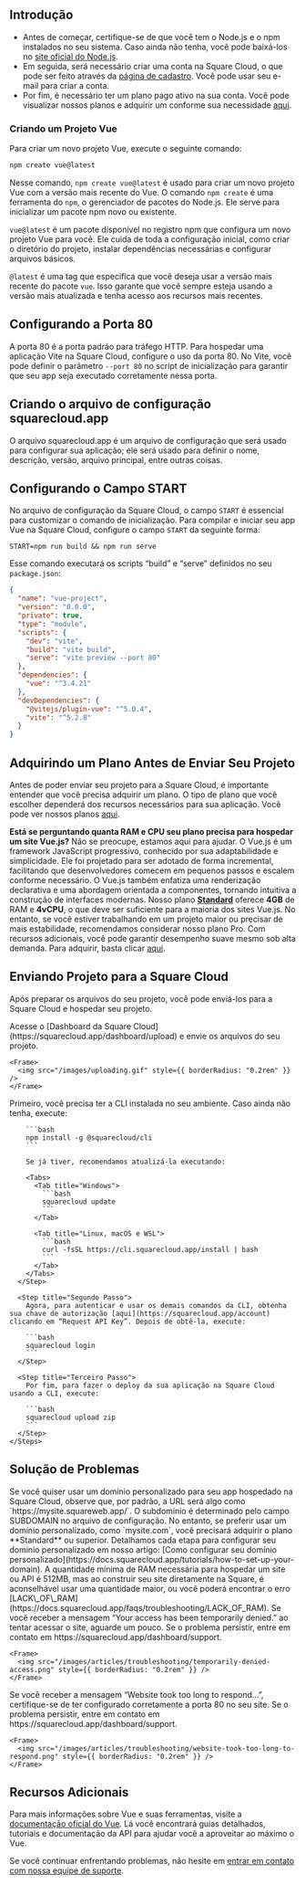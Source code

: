 ## Introdução

- Antes de começar, certifique-se de que você tem o Node.js e o npm instalados no seu sistema. Caso ainda não tenha, você pode baixá-los no [site oficial do Node.js](https://nodejs.org/).
- Em seguida, será necessário criar uma conta na Square Cloud, o que pode ser feito através da [página de cadastro](https://squarecloud.app/signup). Você pode usar seu e-mail para criar a conta.
- Por fim, é necessário ter um plano pago ativo na sua conta. Você pode visualizar nossos planos e adquirir um conforme sua necessidade [aqui](https://squarecloud.app/plans).

### Criando um Projeto Vue

Para criar um novo projeto Vue, execute o seguinte comando:

```bash
npm create vue@latest
```

Nesse comando, `npm create vue@latest` é usado para criar um novo projeto Vue com a versão mais recente do Vue. O comando `npm create` é uma ferramenta do `npm`, o gerenciador de pacotes do Node.js. Ele serve para inicializar um pacote npm novo ou existente.

`vue@latest` é um pacote disponível no registro npm que configura um novo projeto Vue para você. Ele cuida de toda a configuração inicial, como criar o diretório do projeto, instalar dependências necessárias e configurar arquivos básicos.

`@latest` é uma tag que especifica que você deseja usar a versão mais recente do pacote `vue`. Isso garante que você sempre esteja usando a versão mais atualizada e tenha acesso aos recursos mais recentes.

## Configurando a Porta 80

A porta 80 é a porta padrão para tráfego HTTP. Para hospedar uma aplicação Vite na Square Cloud, configure o uso da porta 80. No Vite, você pode definir o parâmetro `--port 80` no script de inicialização para garantir que seu app seja executado corretamente nessa porta.

## Criando o arquivo de configuração squarecloud.app

<Card title="Learn about: how to make the configuration file for Square Cloud." icon="link" href="https://docs.squarecloud.app/getting-started/config-file">
  O arquivo squarecloud.app é um arquivo de configuração que será usado para configurar sua aplicação; ele será usado para definir o nome, descrição, versão, arquivo principal, entre outras coisas.
</Card>

## Configurando o Campo START

No arquivo de configuração da Square Cloud, o campo `START` é essencial para customizar o comando de inicialização. Para compilar e iniciar seu app Vue na Square Cloud, configure o campo `START` da seguinte forma:

```app squarecloud.app
START=npm run build && npm run serve
```

Esse comando executará os scripts “build” e “serve” definidos no seu `package.json`:

```json package.json
{
  "name": "vue-project",
  "version": "0.0.0",
  "private": true,
  "type": "module",
  "scripts": {
    "dev": "vite",
    "build": "vite build",
    "serve": "vite preview --port 80"
  },
  "dependencies": {
    "vue": "^3.4.21"
  },
  "devDependencies": {
    "@vitejs/plugin-vue": "^5.0.4",
    "vite": "^5.2.8"
  }
}
```

## Adquirindo um Plano Antes de Enviar Seu Projeto

Antes de poder enviar seu projeto para a Square Cloud, é importante entender que você precisa adquirir um plano. O tipo de plano que você escolher dependerá dos recursos necessários para sua aplicação. Você pode ver nossos planos [aqui](https://squarecloud.app/plans).

<Note>**Está se perguntando quanta RAM e CPU seu plano precisa para hospedar um site Vue.js?** Não se preocupe, estamos aqui para ajudar. O Vue.js é um framework JavaScript progressivo, conhecido por sua adaptabilidade e simplicidade. Ele foi projetado para ser adotado de forma incremental, facilitando que desenvolvedores comecem em pequenos passos e escalem conforme necessário. O Vue.js também enfatiza uma renderização declarativa e uma abordagem orientada a componentes, tornando intuitiva a construção de interfaces modernas. Nosso plano **[Standard](https://squarecloud.app/pay/standard)** oferece **4GB** de RAM e **4vCPU**, o que deve ser suficiente para a maioria dos sites Vue.js. No entanto, se você estiver trabalhando em um projeto maior ou precisar de mais estabilidade, recomendamos considerar nosso plano Pro. Com recursos adicionais, você pode garantir desempenho suave mesmo sob alta demanda. Para adquirir, basta clicar [aqui](https://squarecloud.app/pay/pro).</Note>

## Enviando Projeto para a Square Cloud

Após preparar os arquivos do seu projeto, você pode enviá-los para a Square Cloud e hospedar seu projeto.

<Tabs>
  <Tab title="Upload via Dashboard">
    Acesse o [Dashboard da Square Cloud](https://squarecloud.app/dashboard/upload) e envie os arquivos do seu projeto.

    <Frame>
      <img src="/images/uploading.gif" style={{ borderRadius: "0.2rem" }} />
    </Frame>
  </Tab>

  <Tab title="Upload via CLI">
    <Steps>
      <Step title="Primeiro Passo">
        Primeiro, você precisa ter a CLI instalada no seu ambiente. Caso ainda não tenha, execute:

        ```bash
        npm install -g @squarecloud/cli
        ```

        Se já tiver, recomendamos atualizá-la executando:

        <Tabs>
          <Tab title="Windows">
            ```bash
            squarecloud update
            ```
          </Tab>

          <Tab title="Linux, macOS e WSL">
            ```bash
            curl -fsSL https://cli.squarecloud.app/install | bash
            ```
          </Tab>
        </Tabs>
      </Step>

      <Step title="Segundo Passo">
        Agora, para autenticar e usar os demais comandos da CLI, obtenha sua chave de autorização [aqui](https://squarecloud.app/account) clicando em “Request API Key”. Depois de obtê-la, execute:

        ```bash
        squarecloud login
        ```
      </Step>

      <Step title="Terceiro Passo">
        Por fim, para fazer o deploy da sua aplicação na Square Cloud usando a CLI, execute:

        ```bash
        squarecloud upload zip
        ```
      </Step>
    </Steps>
  </Tab>
</Tabs>

## Solução de Problemas

<AccordionGroup>
  <Accordion title="Domínio Personalizado" icon="globe" iconType="solid">
    Se você quiser usar um domínio personalizado para seu app hospedado na Square Cloud, observe que, por padrão, a URL será algo como `https://mysite.squareweb.app/`. O subdomínio é determinado pelo campo SUBDOMAIN no arquivo de configuração. No entanto, se preferir usar um domínio personalizado, como `mysite.com`, você precisará adquirir o plano **Standard** ou superior. Detalhamos cada etapa para configurar seu domínio personalizado em nosso artigo: [Como configurar seu domínio personalizado](https://docs.squarecloud.app/tutorials/how-to-set-up-your-domain).
  </Accordion>

  <Accordion title="Requisitos Mínimos de RAM" icon="memory" iconType="solid">
    A quantidade mínima de RAM necessária para hospedar um site ou API é 512MB, mas ao construir seu site diretamente na Square, é aconselhável usar uma quantidade maior, ou você poderá encontrar o erro [LACK\_OF\_RAM](https://docs.squarecloud.app/faqs/troubleshooting/LACK_OF_RAM).
  </Accordion>

  <Accordion title="Acesso Temporariamente Negado" icon="ban" iconType="solid">
    Se você receber a mensagem “Your access has been temporarily denied.” ao tentar acessar o site, aguarde um pouco. Se o problema persistir, entre em contato em https://squarecloud.app/dashboard/support.

    <Frame>
      <img src="/images/articles/troubleshooting/temporarily-denied-access.png" style={{ borderRadius: "0.2rem" }} />
    </Frame>
  </Accordion>

  <Accordion title="O site demorou muito para responder..." icon="clock" iconType="solid">
    Se você receber a mensagem “Website took too long to respond...”, certifique-se de ter configurado corretamente a porta 80 no seu site. Se o problema persistir, entre em contato em https://squarecloud.app/dashboard/support.

    <Frame>
      <img src="/images/articles/troubleshooting/website-took-too-long-to-respond.png" style={{ borderRadius: "0.2rem" }} />
    </Frame>
  </Accordion>
</AccordionGroup>

## Recursos Adicionais

Para mais informações sobre Vue e suas ferramentas, visite a [documentação oficial do Vue](https://vuejs.org/). Lá você encontrará guias detalhados, tutoriais e documentação da API para ajudar você a aproveitar ao máximo o Vue.

Se você continuar enfrentando problemas, não hesite em [entrar em contato com nossa equipe de suporte](/company/support).
